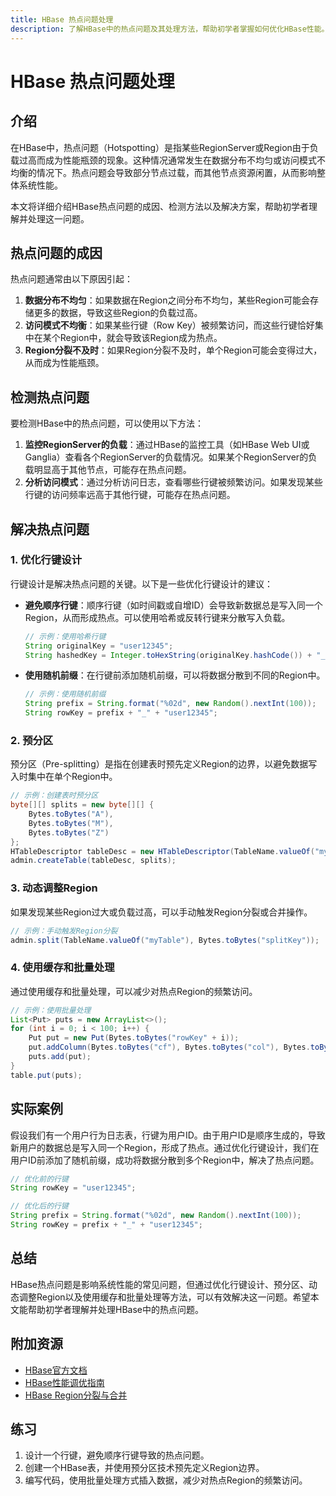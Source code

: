 ```yaml
---
title: HBase 热点问题处理
description: 了解HBase中的热点问题及其处理方法，帮助初学者掌握如何优化HBase性能。
---
```


# HBase 热点问题处理

## 介绍

在HBase中，热点问题（Hotspotting）是指某些RegionServer或Region由于负载过高而成为性能瓶颈的现象。这种情况通常发生在数据分布不均匀或访问模式不均衡的情况下。热点问题会导致部分节点过载，而其他节点资源闲置，从而影响整体系统性能。

本文将详细介绍HBase热点问题的成因、检测方法以及解决方案，帮助初学者理解并处理这一问题。

## 热点问题的成因

热点问题通常由以下原因引起：

1. **数据分布不均匀**：如果数据在Region之间分布不均匀，某些Region可能会存储更多的数据，导致这些Region的负载过高。
2. **访问模式不均衡**：如果某些行键（Row Key）被频繁访问，而这些行键恰好集中在某个Region中，就会导致该Region成为热点。
3. **Region分裂不及时**：如果Region分裂不及时，单个Region可能会变得过大，从而成为性能瓶颈。

## 检测热点问题

要检测HBase中的热点问题，可以使用以下方法：

1. **监控RegionServer的负载**：通过HBase的监控工具（如HBase Web UI或Ganglia）查看各个RegionServer的负载情况。如果某个RegionServer的负载明显高于其他节点，可能存在热点问题。
2. **分析访问模式**：通过分析访问日志，查看哪些行键被频繁访问。如果发现某些行键的访问频率远高于其他行键，可能存在热点问题。

## 解决热点问题

### 1. 优化行键设计

行键设计是解决热点问题的关键。以下是一些优化行键设计的建议：

- **避免顺序行键**：顺序行键（如时间戳或自增ID）会导致新数据总是写入同一个Region，从而形成热点。可以使用哈希或反转行键来分散写入负载。
  
  ```java
  // 示例：使用哈希行键
  String originalKey = "user12345";
  String hashedKey = Integer.toHexString(originalKey.hashCode()) + "_" + originalKey;
  ```

- **使用随机前缀**：在行键前添加随机前缀，可以将数据分散到不同的Region中。

  ```java
  // 示例：使用随机前缀
  String prefix = String.format("%02d", new Random().nextInt(100));
  String rowKey = prefix + "_" + "user12345";
  ```

### 2. 预分区

预分区（Pre-splitting）是指在创建表时预先定义Region的边界，以避免数据写入时集中在单个Region中。

```java
// 示例：创建表时预分区
byte[][] splits = new byte[][] {
    Bytes.toBytes("A"),
    Bytes.toBytes("M"),
    Bytes.toBytes("Z")
};
HTableDescriptor tableDesc = new HTableDescriptor(TableName.valueOf("myTable"));
admin.createTable(tableDesc, splits);
```

### 3. 动态调整Region

如果发现某些Region过大或负载过高，可以手动触发Region分裂或合并操作。

```java
// 示例：手动触发Region分裂
admin.split(TableName.valueOf("myTable"), Bytes.toBytes("splitKey"));
```

### 4. 使用缓存和批量处理

通过使用缓存和批量处理，可以减少对热点Region的频繁访问。

```java
// 示例：使用批量处理
List<Put> puts = new ArrayList<>();
for (int i = 0; i < 100; i++) {
    Put put = new Put(Bytes.toBytes("rowKey" + i));
    put.addColumn(Bytes.toBytes("cf"), Bytes.toBytes("col"), Bytes.toBytes("value" + i));
    puts.add(put);
}
table.put(puts);
```

## 实际案例

假设我们有一个用户行为日志表，行键为用户ID。由于用户ID是顺序生成的，导致新用户的数据总是写入同一个Region，形成了热点。通过优化行键设计，我们在用户ID前添加了随机前缀，成功将数据分散到多个Region中，解决了热点问题。

```java
// 优化前的行键
String rowKey = "user12345";

// 优化后的行键
String prefix = String.format("%02d", new Random().nextInt(100));
String rowKey = prefix + "_" + "user12345";
```

## 总结

HBase热点问题是影响系统性能的常见问题，但通过优化行键设计、预分区、动态调整Region以及使用缓存和批量处理等方法，可以有效解决这一问题。希望本文能帮助初学者理解并处理HBase中的热点问题。

## 附加资源

- [HBase官方文档](https://hbase.apache.org/)
- [HBase性能调优指南](https://hbase.apache.org/book.html#performance)
- [HBase Region分裂与合并](https://hbase.apache.org/book.html#ops.splitting)

## 练习

1. 设计一个行键，避免顺序行键导致的热点问题。
2. 创建一个HBase表，并使用预分区技术预先定义Region边界。
3. 编写代码，使用批量处理方式插入数据，减少对热点Region的频繁访问。
